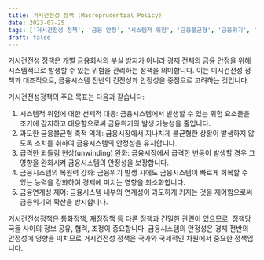 ```yaml
---
title: 거시건전성 정책 (Macroprudential Policy)
date: 2023-07-25
tags: ['거시건전성 정책', '금융 안정', '시스템적 위험', '금융불균형', '금융위기', '복원력', '금융연계성', '정책협력', '국제적 중요성']
draft: false
---
```


거시건전성 정책은 개별 금융회사의 부실 방지가 아니라 경제 전체의 금융 안정을 위해 시스템적으로 발생할 수 있는 위험을 관리하는 정책을 의미합니다. 이는 미시건전성 정책과 대조적으로, 금융시스템 전반의 건전성과 안정성을 중점으로 고려하는 것입니다.

거시건전성정책의 주요 목표는 다음과 같습니다:
1. 시스템적 위험에 대한 선제적 대응: 금융시스템에서 발생할 수 있는 위험 요소들을 조기에 감지하고 대응함으로써 금융위기의 발생 가능성을 줄입니다.
2. 과도한 금융불균형 축적 억제: 금융시장에서 지나치게 불균형한 상황이 발생하지 않도록 조치를 취하여 금융시스템의 안정성을 유지합니다.
3. 급격한 되돌림 현상(unwinding) 완화: 금융시장에서 급격한 변동이 발생할 경우 그 영향을 완화시켜 금융시스템의 안정성을 보장합니다.
4. 금융시스템의 복원력 강화: 금융위기 발생 시에도 금융시스템이 빠르게 회복할 수 있는 능력을 강화하여 경제에 미치는 영향을 최소화합니다.
5. 금융연계성 제어: 금융시스템 내부의 연계성이 과도하게 커지는 것을 제어함으로써 금융위기의 확산을 방지합니다.

거시건전성정책은 통화정책, 재정정책 등 다른 정책과 긴밀한 관련이 있으므로, 정책당국들 사이의 정보 공유, 협력, 조정이 중요합니다. 금융시스템의 안정성은 경제 전반의 안정성에 영향을 미치므로 거시건전성 정책은 국가와 국제적인 차원에서 중요한 정책입니다.
